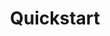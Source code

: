 ---
title: "Quickstart"
description: "
This Helm chart deploys a comprehensive set of microservices and infrastructure components for the Bud ecosystem, leveraging Dapr for inter-service communication and observability. It includes deployments for core applications, databases, caching, monitoring, and related tools.

Description of your new file."
---